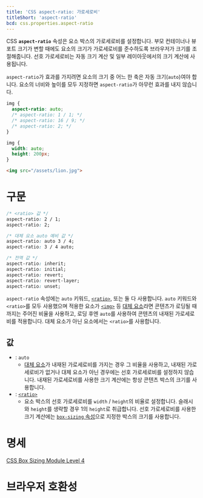 ```yaml
---
title: 'CSS aspect-ratio: 가로세로비'
titleShort: 'aspect-ratio'
bcd: css.properties.aspect-ratio
---
```


CSS **`aspect-ratio`** 속성은 요소 박스의 가로세로비를 설정합니다. 부모 컨테이너나 뷰포트 크기가 변할 때에도 요소의 크기가 가로세로비를 준수하도록 브라우저가 크기를 조절해줍니다. 선호 가로세로비는 자동 크기 계산 및 일부 레이아웃에서의 크기 계산에 사용됩니다.

`aspect-ratio`가 효과를 가지려면 요소의 크기 중 어느 한 축은 자동 크기(`auto`)여야 합니다. 요소의 너비와 높이를 모두 지정하면 `aspect-ratio`가 아무런 효과를 내지 않습니다.

```css hidden name=demo
img {
  aspect-ratio: auto;
  /* aspect-ratio: 1 / 1; */
  /* aspect-ratio: 16 / 9; */
  /* aspect-ratio: 2; */
}
```

```css hidden editable=false name=demo filename=style
img {
  width: auto;
  height: 200px;
}
```

```html hidden name=demo
<img src="/assets/lion.jpg">
```

<LiveExample height={240} lang="css" name="demo" />

# 구문

```css
/* <ratio> 값 */
aspect-ratio: 2 / 1;
aspect-ratio: 2;

/* 대체 요소 auto 예비 값 */
aspect-ratio: auto 3 / 4;
aspect-ratio: 3 / 4 auto;

/* 전역 값 */
aspect-ratio: inherit;
aspect-ratio: initial;
aspect-ratio: revert;
aspect-ratio: revert-layer;
aspect-ratio: unset;
```

`aspect-ratio` 속성에는 `auto` 키워드, [`<ratio>`], 또는 둘 다 사용합니다. `auto` 키워드와 `<ratio>`를 모두 사용했으며 적용한 요소가 [`<img>`](/docs/Web/HTML/Element/img) 등 [대체 요소](/docs/Web/CSS/Replaced_element)라면 콘텐츠가 로딩될 때까지는 주어진 비율을 사용하고, 로딩 후엔 `auto`를 사용하여 콘텐츠의 내재된 가로세로비를 적용합니다. 대체 요소가 아닌 요소에서는 `<ratio>`를 사용합니다.

## 값

- : `auto`
  - [대체 요소](/docs/Web/CSS/Replaced_element)가 내재된 가로세로비를 가지는 경우 그 비율을 사용하고, 내재된 가로세로비가 없거나 대체 요소가 아닌 경우에는 선호 가로세로비를 설정하지 않습니다. 내재된 가로세로비를 사용한 크기 계산에는 항상 콘텐츠 박스의 크기를 사용합니다.
- : [`<ratio>`]
  - 요소 박스의 선호 가로세로비를 `width` / `height`의 비율로 설정합니다. 슬래시와 `height`를 생략할 경우 1의 `height`로 취급합니다. 선호 가로세로비를 사용한 크기 계산에는 [`box-sizing` 속성][`box-sizing`]으로 지정한 박스의 크기를 사용합니다.

# 명세

[CSS Box Sizing Module Level 4](https://drafts.csswg.org/css-sizing-4/#aspect-ratio)

# 브라우저 호환성

<BrowserCompat data={props.bcd} />

[`<ratio>`]: https://developer.mozilla.org/en-US/docs/Web/CSS/ratio
[`box-sizing`]: https://developer.mozilla.org/en-US/docs/Web/CSS/box-sizing
